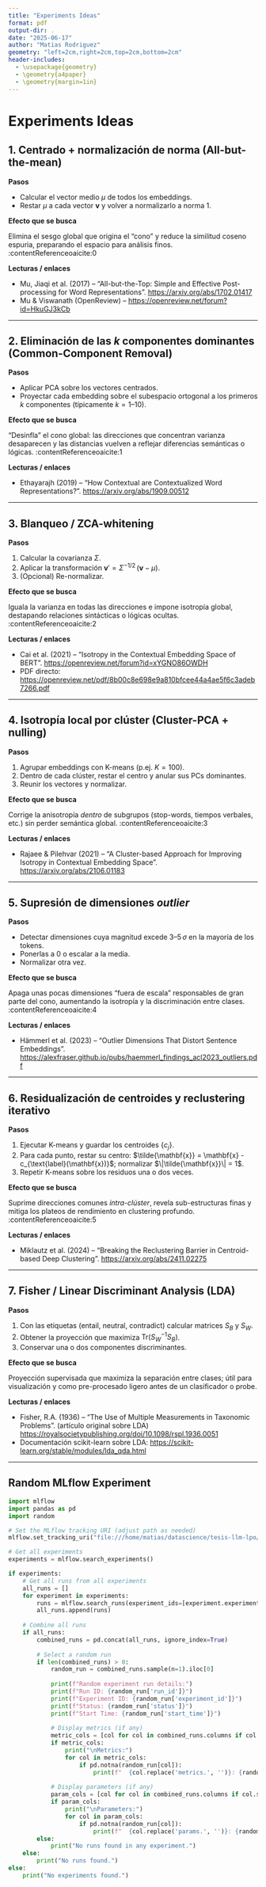 ```yaml
---
title: "Experiments Ideas"
format: pdf
output-dir: .
date: "2025-06-17"
author: "Matias Rodriguez"
geometry: "left=2cm,right=2cm,top=2cm,bottom=2cm"
header-includes:
  - \usepackage{geometry}
  - \geometry{a4paper}
  - \geometry{margin=1in}
---
```

# Experiments Ideas

## 1. Centrado + normalización de norma (All-but-the-mean)

**Pasos**

- Calcular el vector medio $\mu$ de todos los embeddings.  
- Restar $\mu$ a cada vector $\mathbf{v}$ y volver a normalizarlo a norma 1.

**Efecto que se busca**

Elimina el sesgo global que origina el “cono” y reduce la similitud coseno espuria, preparando el espacio para análisis finos. :contentReference[oaicite:0]{index=0}  

**Lecturas / enlaces**

- Mu, Jiaqi et al. (2017) – “All-but-the-Top: Simple and Effective Post-processing for Word Representations”. <https://arxiv.org/abs/1702.01417>  
- Mu & Viswanath (OpenReview) – <https://openreview.net/forum?id=HkuGJ3kCb>

---

## 2. Eliminación de las *k* componentes dominantes (Common-Component Removal)

**Pasos**

- Aplicar PCA sobre los vectores centrados.  
- Proyectar cada embedding sobre el subespacio ortogonal a los primeros $k$ componentes (típicamente $k = 1$–10).

**Efecto que se busca**

“Desinfla” el cono global: las direcciones que concentran varianza desaparecen y las distancias vuelven a reflejar diferencias semánticas o lógicas. :contentReference[oaicite:1]{index=1}  

**Lecturas / enlaces**

- Ethayarajh (2019) – “How Contextual are Contextualized Word Representations?”. <https://arxiv.org/abs/1909.00512>  

---

## 3. Blanqueo / ZCA-whitening

**Pasos**

1. Calcular la covarianza $\Sigma$.  
2. Aplicar la transformación $\mathbf{v}' = \Sigma^{-1/2}\,(\mathbf{v}-\mu)$.  
3. (Opcional) Re-normalizar.

**Efecto que se busca**

Iguala la varianza en todas las direcciones e impone isotropía global, destapando relaciones sintácticas o lógicas ocultas. :contentReference[oaicite:2]{index=2}  

**Lecturas / enlaces**

- Cai et al. (2021) – “Isotropy in the Contextual Embedding Space of BERT”. <https://openreview.net/forum?id=xYGNO86OWDH>  
- PDF directo: <https://openreview.net/pdf/8b00c8e698e9a810bfcee44a4ae5f6c3adeb7266.pdf>

---

## 4. Isotropía local por clúster (Cluster-PCA + nulling)

**Pasos**

1. Agrupar embeddings con K-means (p.ej. $K = 100$).  
2. Dentro de cada clúster, restar el centro y anular sus PCs dominantes.  
3. Reunir los vectores y normalizar.

**Efecto que se busca**

Corrige la anisotropía *dentro* de subgrupos (stop-words, tiempos verbales, etc.) sin perder semántica global. :contentReference[oaicite:3]{index=3}  

**Lecturas / enlaces**

- Rajaee & Pilehvar (2021) – “A Cluster-based Approach for Improving Isotropy in Contextual Embedding Space”. <https://arxiv.org/abs/2106.01183>

---

## 5. Supresión de dimensiones *outlier*

**Pasos**

- Detectar dimensiones cuya magnitud excede $3$–$5\,\sigma$ en la mayoría de los tokens.  
- Ponerlas a 0 o escalar a la media.  
- Normalizar otra vez.

**Efecto que se busca**

Apaga unas pocas dimensiones “fuera de escala” responsables de gran parte del cono, aumentando la isotropía y la discriminación entre clases. :contentReference[oaicite:4]{index=4}  

**Lecturas / enlaces**

- Hämmerl et al. (2023) – “Outlier Dimensions That Distort Sentence Embeddings”. <https://alexfraser.github.io/pubs/haemmerl_findings_acl2023_outliers.pdf>

---

## 6. Residualización de centroides y reclustering iterativo

**Pasos**

1. Ejecutar K-means y guardar los centroides $\{c_j\}$.  
2. Para cada punto, restar su centro: $\tilde{\mathbf{x}} = \mathbf{x} - c_{\text{label}(\mathbf{x})}$; normalizar $\|\tilde{\mathbf{x}}\| = 1$.  
3. Repetir K-means sobre los residuos una o dos veces.

**Efecto que se busca**

Suprime direcciones comunes *intra-clúster*, revela sub-estructuras finas y mitiga los plateos de rendimiento en clustering profundo. :contentReference[oaicite:5]{index=5}  

**Lecturas / enlaces**

- Miklautz et al. (2024) – “Breaking the Reclustering Barrier in Centroid-based Deep Clustering”. <https://arxiv.org/abs/2411.02275>  

---

## 7. Fisher / Linear Discriminant Analysis (LDA)

**Pasos**

1. Con las etiquetas (entail, neutral, contradict) calcular matrices $S_B$ y $S_W$.  
2. Obtener la proyección que maximiza $\mathrm{Tr}(S_W^{-1}S_B)$.  
3. Conservar una o dos componentes discriminantes.

**Efecto que se busca**

Proyección supervisada que maximiza la separación entre clases; útil para visualización y como pre-procesado ligero antes de un clasificador o probe.

**Lecturas / enlaces**

- Fisher, R.A. (1936) – “The Use of Multiple Measurements in Taxonomic Problems”. (artículo original sobre LDA) <https://royalsocietypublishing.org/doi/10.1098/rspl.1936.0051>  
- Documentación scikit-learn sobre LDA: <https://scikit-learn.org/stable/modules/lda_qda.html>

---

## Random MLflow Experiment

```python
import mlflow
import pandas as pd
import random

# Set the MLflow tracking URI (adjust path as needed)
mlflow.set_tracking_uri("file:///home/matias/datascience/tesis-llm-lpo/mlruns")

# Get all experiments
experiments = mlflow.search_experiments()

if experiments:
    # Get all runs from all experiments
    all_runs = []
    for experiment in experiments:
        runs = mlflow.search_runs(experiment_ids=[experiment.experiment_id])
        all_runs.append(runs)
    
    # Combine all runs
    if all_runs:
        combined_runs = pd.concat(all_runs, ignore_index=True)
        
        # Select a random run
        if len(combined_runs) > 0:
            random_run = combined_runs.sample(n=1).iloc[0]
            
            print(f"Random experiment run details:")
            print(f"Run ID: {random_run['run_id']}")
            print(f"Experiment ID: {random_run['experiment_id']}")
            print(f"Status: {random_run['status']}")
            print(f"Start Time: {random_run['start_time']}")
            
            # Display metrics (if any)
            metric_cols = [col for col in combined_runs.columns if col.startswith('metrics.')]
            if metric_cols:
                print("\nMetrics:")
                for col in metric_cols:
                    if pd.notna(random_run[col]):
                        print(f"  {col.replace('metrics.', '')}: {random_run[col]}")
            
            # Display parameters (if any)
            param_cols = [col for col in combined_runs.columns if col.startswith('params.')]
            if param_cols:
                print("\nParameters:")
                for col in param_cols:
                    if pd.notna(random_run[col]):
                        print(f"  {col.replace('params.', '')}: {random_run[col]}")
        else:
            print("No runs found in any experiment.")
    else:
        print("No runs found.")
else:
    print("No experiments found.")
```
